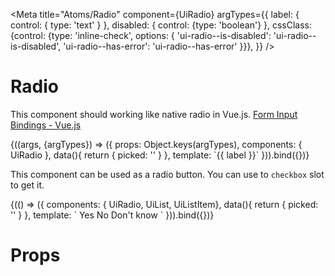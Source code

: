 
<Meta
  title="Atoms/Radio"
  component={UiRadio}
  argTypes={{
    label: { control: { type: 'text' } },
    disabled: { control: {type: 'boolean'} },
    cssClass: {control: {type: 'inline-check', options: {
      'ui-radio--is-disabled': 'ui-radio--is-disabled',
      'ui-radio--has-error': 'ui-radio--has-error'
    }}},
  }}
/>

# Radio

This component should working like native radio in Vue.js. [Form Input Bindings - Vue.js](https://vuejs.org/v2/guide/forms.html#Radio)

<Canvas>
  <Story
    name="Common"
    args={{
      label: 'Yes',
      disabled: false,
      id: 'present',
      value: 'present'
    }}
  >
    {((args, {argTypes}) => ({
      props: Object.keys(argTypes),
      components: { UiRadio },
      data(){
        return {
          picked: ''
        }
      },
      template: `<UiRadio
          v-model="picked"
          :id="id"
          :value="value"
          :disabled="disabled"
          :class="cssClass"
        >{{ label }}</UiRadio>`
    })).bind({})}
  </Story>
</Canvas>

This component can be used as a radio button. You can use to `checkbox` slot to get it.

<Canvas>
  <Story
    name="Multiple radio"
  >
    {(() => ({
      components: { UiRadio, UiList, UiListItem},
      data(){
        return {
          picked: ''
        }
      },
      template: `<UiList>
        <UiListItem>
          <UiRadio
            v-model="picked"
            value="present"
          >Yes</UiRadio>
        </UiListItem>
        <UiListItem>
          <UiRadio
            v-model="picked"
            value="absent"
          >No</UiRadio>
        </UiListItem>
        <UiListItem>
          <UiRadio
            v-model="picked"
            :value="{id: 's-234', value: 'unknown'}"
          >Don't know</UiRadio>
        </UiListItem>
      </UiList>`
    })).bind({})}
  </Story>
</Canvas>

# Props

<Props of={UiRadio} />
